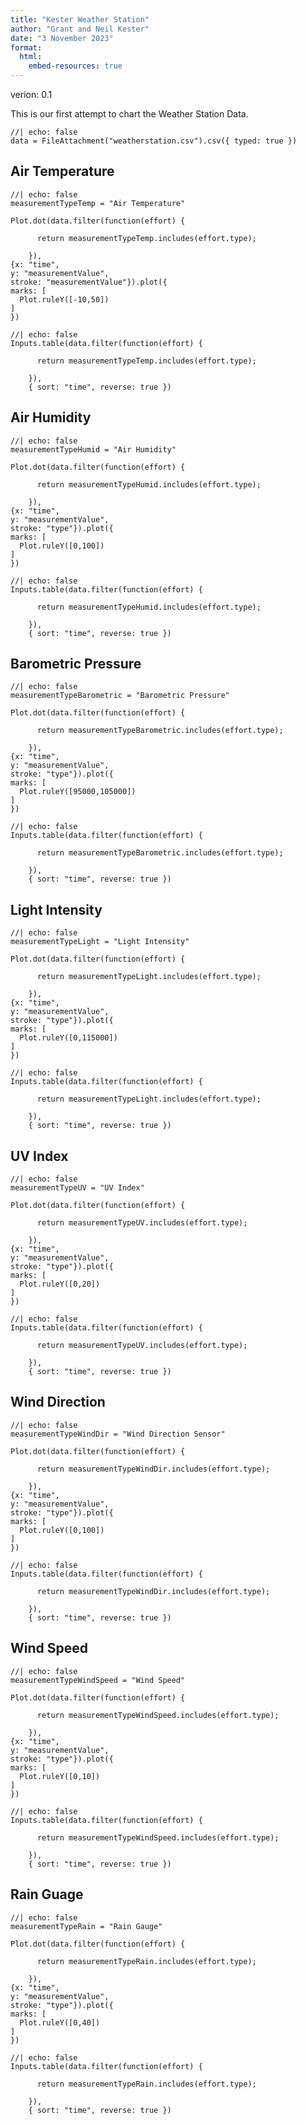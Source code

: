 ```yaml
---
title: "Kester Weather Station"
author: "Grant and Neil Kester"
date: "3 November 2023"
format: 
  html:
    embed-resources: true
---
```


verion: 0.1

This is our first attempt to chart the Weather Station Data.

```ojs
//| echo: false
data = FileAttachment("weatherstation.csv").csv({ typed: true })
```

## Air Temperature
```ojs
//| echo: false
measurementTypeTemp = "Air Temperature"

Plot.dot(data.filter(function(effort) {

      return measurementTypeTemp.includes(effort.type);
  
    }),
{x: "time",
y: "measurementValue", 
stroke: "measurementValue"}).plot({
marks: [
  Plot.ruleY([-10,50])
]
})
```

```ojs
//| echo: false
Inputs.table(data.filter(function(effort) {

      return measurementTypeTemp.includes(effort.type);
  
    }), 
    { sort: "time", reverse: true })
```  

## Air Humidity  

```ojs
//| echo: false
measurementTypeHumid = "Air Humidity"

Plot.dot(data.filter(function(effort) {

      return measurementTypeHumid.includes(effort.type);
  
    }),
{x: "time",
y: "measurementValue", 
stroke: "type"}).plot({
marks: [
  Plot.ruleY([0,100])
]
})
```

```ojs
//| echo: false
Inputs.table(data.filter(function(effort) {

      return measurementTypeHumid.includes(effort.type);
  
    }), 
    { sort: "time", reverse: true })
```  

## Barometric Pressure

```ojs
//| echo: false
measurementTypeBarometric = "Barometric Pressure"

Plot.dot(data.filter(function(effort) {

      return measurementTypeBarometric.includes(effort.type);
  
    }),
{x: "time",
y: "measurementValue", 
stroke: "type"}).plot({
marks: [
  Plot.ruleY([95000,105000])
]
})
```

```ojs
//| echo: false
Inputs.table(data.filter(function(effort) {

      return measurementTypeBarometric.includes(effort.type);
  
    }), 
    { sort: "time", reverse: true })
```  

## Light Intensity  

```ojs
//| echo: false
measurementTypeLight = "Light Intensity"

Plot.dot(data.filter(function(effort) {

      return measurementTypeLight.includes(effort.type);
  
    }),
{x: "time",
y: "measurementValue", 
stroke: "type"}).plot({
marks: [
  Plot.ruleY([0,115000])
]
})
```

```ojs
//| echo: false
Inputs.table(data.filter(function(effort) {

      return measurementTypeLight.includes(effort.type);
  
    }), 
    { sort: "time", reverse: true })
```  

## UV Index  

```ojs
//| echo: false
measurementTypeUV = "UV Index"

Plot.dot(data.filter(function(effort) {

      return measurementTypeUV.includes(effort.type);
  
    }),
{x: "time",
y: "measurementValue", 
stroke: "type"}).plot({
marks: [
  Plot.ruleY([0,20])
]
})
```

```ojs
//| echo: false
Inputs.table(data.filter(function(effort) {

      return measurementTypeUV.includes(effort.type);
  
    }), 
    { sort: "time", reverse: true })
```
## Wind Direction
```ojs
//| echo: false
measurementTypeWindDir = "Wind Direction Sensor"

Plot.dot(data.filter(function(effort) {

      return measurementTypeWindDir.includes(effort.type);
  
    }),
{x: "time",
y: "measurementValue", 
stroke: "type"}).plot({
marks: [
  Plot.ruleY([0,100])
]
})
```

```ojs
//| echo: false
Inputs.table(data.filter(function(effort) {

      return measurementTypeWindDir.includes(effort.type);
  
    }), 
    { sort: "time", reverse: true })
```
## Wind Speed
```ojs
//| echo: false
measurementTypeWindSpeed = "Wind Speed"

Plot.dot(data.filter(function(effort) {

      return measurementTypeWindSpeed.includes(effort.type);
  
    }),
{x: "time",
y: "measurementValue", 
stroke: "type"}).plot({
marks: [
  Plot.ruleY([0,10])
]
})
```

```ojs
//| echo: false
Inputs.table(data.filter(function(effort) {

      return measurementTypeWindSpeed.includes(effort.type);
  
    }), 
    { sort: "time", reverse: true })
```
## Rain Guage
```ojs
//| echo: false
measurementTypeRain = "Rain Gauge"

Plot.dot(data.filter(function(effort) {

      return measurementTypeRain.includes(effort.type);
  
    }),
{x: "time",
y: "measurementValue", 
stroke: "type"}).plot({
marks: [
  Plot.ruleY([0,40])
]
})
```

```ojs
//| echo: false
Inputs.table(data.filter(function(effort) {

      return measurementTypeRain.includes(effort.type);
  
    }), 
    { sort: "time", reverse: true })
```

